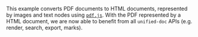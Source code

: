 
<SourceCode source="examples/pdf" />

This example converts PDF documents to HTML documents, represented by images and text nodes using [`pdf.js`][pdfjs].  With the PDF represented by a HTML document, we are now able to benefit from all `unified-doc` APIs (e.g. render, search, export, marks).

<PdfExample />

<!-- Definitions -->
[pdfjs]: https://github.com/mozilla/pdf.js
